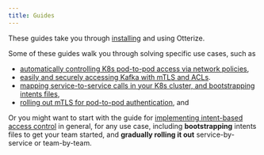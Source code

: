 ```yaml
---
title: Guides
---
```


These guides take you through [installing](/documentation/4-guides/1-k8s-installation.mdx) and using Otterize.

Some of these guides walk you through solving specific use cases,
such as
- [automatically controlling K8s pod-to-pod access via network policies](/documentation/4-guides/2-k8s-ibac-via-network-policies/README.mdx),
- [easily and securely accessing Kafka with mTLS and ACLs](/documentation/4-guides/3-ibac-for-k8s-kafka/README.mdx).
- [mapping service-to-service calls in your K8s cluster, and bootstrapping intents files](/documentation/4-guides/4-k8s-mapping-pod-to-pod-calls.mdx),
- [rolling out mTLS for pod-to-pod authentication](/documentation/4-guides/5-k8s-mtls.mdx), and

Or you might want to start with the guide for [implementing intent-based access control](/documentation/4-guides/6-implementing-ibac.mdx) in general,
for any use case, including **bootstrapping** intents files to get your team started,
and **gradually rolling it out** service-by-service or team-by-team.



<DocCardList items={useCurrentSidebarCategory().items}/>